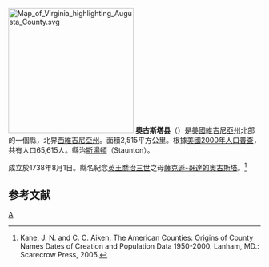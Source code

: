 {{noteTA
|G1=USState
|G2=PoliticiansUK
|T=zh-hans:奥古斯塔县 (弗吉尼亚州);zh-hk:奧古斯塔縣 (維珍尼亞州);zh-tw:奧古斯塔郡 (維吉尼亞州);
|1=zh-hans:县;zh-hk:縣;zh-tw:郡;
}}
{{Otheruses|奥古斯塔 (缅因州)|subject=弗吉尼亚州奥古斯塔县|other=同名的缅因州城市}}
[[File:Map_of_Virginia_highlighting_Augusta_County.svg|250px]]
'''奧古斯塔县'''（{{lang-en|Augusta County}}）是[[美國|美國]][[維吉尼亞州|維吉尼亞州]]北部的一個縣，北界[[西維吉尼亞州|西維吉尼亞州]]。面積2,515平方公里。根據[[美國2000年人口普查|美國2000年人口普查]]，共有人口65,615人。縣治[[斯湯頓_(維吉尼亞州)|斯湯頓]]（Staunton）。

成立於1738年8月1日。縣名紀念[[英國君主列表|英王]][[喬治三世_(英國)|喬治三世]]之母[[薩克遜-哥達的奧古斯塔|薩克遜-哥達的奧古斯塔]]。<ref>Kane, J. N. and C. C. Aiken. The American Counties: Origins of County Names Dates of Creation and Population Data 1950-2000. Lanham, MD.: Scarecrow Press, 2005.</ref>

== 参考文献 ==
<div class="references-small">
<references />
</div>
{{弗吉尼亚州}}
[[Category:維吉尼亞州縣|A]]